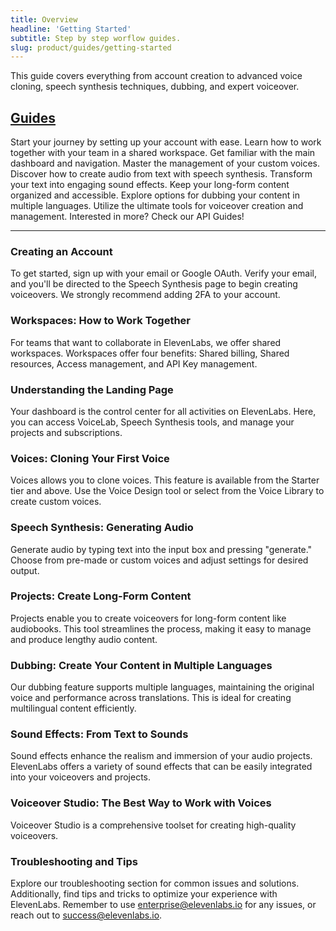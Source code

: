 ```yaml
---
title: Overview
headline: 'Getting Started'
subtitle: Step by step worflow guides.
slug: product/guides/getting-started
---
```



This guide covers everything from account creation to advanced voice cloning, speech synthesis techniques, dubbing, and expert voiceover.

## [Guides](/docs/product/guides/getting-started)

<CardGroup cols={2}>
  <Card
    title="Creating an Account"
    icon="duotone user-plus"
    href="/docs/product/guides/creating-the-account"
  >
    Start your journey by setting up your account with ease.
  </Card>
  <Card
    title="Workspace: Collaborating with Your Team"
    icon="duotone users"
    href="/docs/product/guides/workspace"
  >
    Learn how to work together with your team in a shared workspace.
  </Card>
  <Card
    title="Understanding the Landing Page"
    icon="duotone page"
    href="/docs/product/guides/landing-page"
  >
    Get familiar with the main dashboard and navigation.
  </Card>
  <Card
    title="Managing Your Voices"
    icon="duotone microphone"
    href="/docs/product/guides/voices"
  >
    Master the management of your custom voices.
  </Card>
  <Card
    title="Speech Synthesis: Generating Audio"
    icon="duotone volume-high"
    href="/docs/product/guides/speech-synthesis"
  >
    Discover how to create audio from text with speech synthesis.
  </Card>
  <Card
    title="Sound Effects: From Text to Sounds"
    icon="duotone headphones"
    href="/docs/product/guides/sound-effects"
  >
    Transform your text into engaging sound effects.
  </Card>
  <Card
    title="Managing Long-Form Content"
    icon="duotone podcast"
    href="/docs/product/guides/projects"
  >
    Keep your long-form content organized and accessible.
  </Card>
  <Card
    title="Dubbing: Multilingual Support"
    icon="duotone language"
    href="/docs/product/guides/dubbing"
  >
    Explore options for dubbing your content in multiple languages.
  </Card>
  <Card
    title="Voiceover Studio: The Best Way to Work with Voices"
    icon="duotone microphone-lines"
    href="/docs/product/guides/voiceover-studio"
  >
    Utilize the ultimate tools for voiceover creation and management.
  </Card>
  <Card title="API Guides" icon="duotone code" href="/docs/api-reference">
    Interested in more? Check our API Guides!
  </Card>
</CardGroup>

---

### Creating an Account

To get started, sign up with your email or Google OAuth. Verify your email, and you'll be directed to the Speech Synthesis page to begin creating voiceovers. We strongly recommend adding 2FA to your account.

### Workspaces: How to Work Together

For teams that want to collaborate in ElevenLabs, we offer shared workspaces. Workspaces offer four benefits: Shared billing, Shared resources, Access management, and API Key management.

### Understanding the Landing Page

Your dashboard is the control center for all activities on ElevenLabs. Here, you can access VoiceLab, Speech Synthesis tools, and manage your projects and subscriptions.

### Voices: Cloning Your First Voice

Voices allows you to clone voices. This feature is available from the Starter tier and above. Use the Voice Design tool or select from the Voice Library to create custom voices.

### Speech Synthesis: Generating Audio

Generate audio by typing text into the input box and pressing "generate." Choose from pre-made or custom voices and adjust settings for desired output.

### Projects: Create Long-Form Content

Projects enable you to create voiceovers for long-form content like audiobooks. This tool streamlines the process, making it easy to manage and produce lengthy audio content.

### Dubbing: Create Your Content in Multiple Languages

Our dubbing feature supports multiple languages, maintaining the original voice and performance across translations. This is ideal for creating multilingual content efficiently.

### Sound Effects: From Text to Sounds

Sound effects enhance the realism and immersion of your audio projects. ElevenLabs offers a variety of sound effects that can be easily integrated into your voiceovers and projects.

### Voiceover Studio: The Best Way to Work with Voices

Voiceover Studio is a comprehensive toolset for creating high-quality voiceovers.

### Troubleshooting and Tips

Explore our troubleshooting section for common issues and solutions. Additionally, find tips and tricks to optimize your experience with ElevenLabs. Remember to use enterprise@elevenlabs.io for any issues, or reach out to success@elevenlabs.io.
